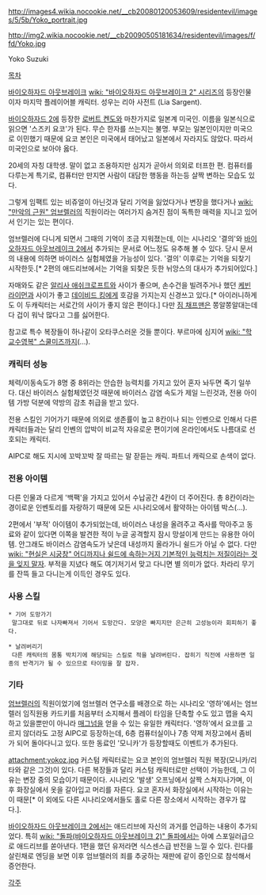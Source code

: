 http://images4.wikia.nocookie.net/__cb20080120053609/residentevil/images/5/5b/Yoko_portrait.jpg

http://img2.wikia.nocookie.net/__cb20090505181634/residentevil/images/f/fd/Yoko.jpg

Yoko Suzuki

[[목차]]

[[바이오하자드 아웃브레이크]] [[wiki: "바이오하자드 아웃브레이크 2" 시리즈]]의 등장인물이자 마지막 플레이어블 캐릭터. 성우는 리아 사전트 (Lia Sargent).

[[바이오하자드 2]]에 등장한 [[로버트 켄도]]와 마찬가지로 일본계 미국인. 이름을 일본식으로 읽으면 '스즈키 요코'가 된다. 무슨 한자를 쓰는지는 불명. 부모는 일본인이지만 미국으로 이민했기 때문에 요코 본인은 미국에서 태어났고 일본에서 자라지도 않았다. 따라서 미국인으로 보아야 옳다.

20세의 자칭 대학생. 말이 없고 조용하지만 심지가 곧아서 의외로 터프한 편. 컴퓨터를 다루는게 특기로, 컴퓨터만 만지면 사람이 대담한 행동을 하는등 살짝 변하는 모습도 있다.

그렇게 임팩트 있는 비쥬얼이 아닌것과 달리 기억을 잃었다거나 변장을 했다거나 [[wiki: "만악의 근원" 엄브렐러]]의 직원이라는 여러가지 숨겨진 점이 독특한 매력을 지니고 있어서 인기는 있는 편이다.

엄브렐러에 다니게 되면서 그때의 기억이 조금 지워졌는데, 이는 시나리오 '결의'와 [[바이오하자드 아웃브레이크 2]]에서 추가되는 문서로 어느정도 유추해 볼 수 있다. 당시 문서의 내용에 의하면 바이러스 실험체였을 가능성이 있다. '결의' 이후로는 기억을 되찾기 시작한듯.[* 2편의 애드리브에서는 기억을 되찾은 듯한 뉘앙스의 대사가 추가되어있다.]

자매와도 같은 [[알리사 애쉬크로프트]]와 사이가 좋으며, 손수건을 빌려주거나 했던 [[케빈 라이먼]]과 사이가 좋고 [[데이비드 킹]]에게 호감을 가지는지 신경쓰고 있다.[* 아이러니하게도 이 두캐릭터는 서로간의 사이가 좋지 않은 편이다.] 다만 [[짐 채프맨]]은 쫑알쫑알대는데다 겁이 워낙 많다고 그를 싫어한다.

참고로 특수 복장들이 하나같이 오타쿠스러운 것들 뿐이다. 부르마에 심지어 [[wiki: "학교수영복" 스쿨미즈]]까지(...).

=== 캐릭터 성능 ===
체력/이동속도가 8명 중 8위라는 안습한 능력치를 가지고 있어 혼자 놔두면 죽기 일쑤다. 대신 바이러스 실험체였던것 때문에 바이러스 감염 속도가 제일 느린것과, 전용 아이템 가방 덕분에 약방의 감초 취급을 받고 있다.

전용 스킬인 기어가기 때문에 의외로 생존률이 높고 8칸이나 되는 인벤으로 인해서 다른 캐릭터들과는 달리 인벤의 압박이 비교적 자유로운 편이기에 온라인에서도 나름대로 선호되는 캐릭터. 

AIPC로 해도 지시에 꼬박꼬박 잘 따르는 말 잗듣는 캐릭. 파트너 캐릭으로 손색이 없다.

=== 전용 아이템 ===
다른 인물과 다르게 '백팩'을 가지고 있어서 수납공간 4칸이 더 주어진다. 총 8칸이라는 경이로운 인벤토리를 자랑하기 때문에 모든 시나리오에서 활약하는 아이템 박스(...).

2편에서 '부적' 아이템이 추가되었는데, 바이러스 내성을 올려주고 즉사를 막아주고 동료와 같이 있다면 이쪽을 발견한 적이 누글 공격할지 잠시 망설이게 만드는 유용한 아이템. 안그래도 바이러스 감염속도가 낮은데 내성까지 올라가니 쉴드가 아닐 수 없다. 다만 [[wiki: "현실은 시궁창" 어디까지나 쉴드에 속하는거지 기본적인 능력치는 저질이라는 것을 잊지 말자]]. 부적을 지녔다 해도 여기저기서 맞고 다니면 별 의미가 없다. 차라리 무기를 잔뜩 들고 다니는게 이득인 경우도 있다.


=== 사용 스킬 ===
 * 기어 도망가기
  말그대로 뒤로 나자빠져서 기어서 도망간다. 모양은 빠지지만 은근히 고성능이라 회피하기 좋다.

 * 날려버리기
  다른 캐릭터의 몸통 박치기에 해당되는 스킬로 적을 날려버린다. 잡히기 직전에 사용하면 일종의 반격기가 될 수 있으므로 타이밍을 잘 잡자.

=== 기타 ===
[[엄브렐러]]의 직원이었기에 엄브렐러 연구소를 배경으로 하는 시나리오 '영하'에서는 엄브렐러 임직원용 카드키를 처음부터 소지해서 플레이 타임을 단축할 수도 있고 맵을 숙지하고 있을뿐만이 아니라 [[매그넘]]을 얻을 수 있는 유일한 캐릭터다. '영하'에서 요코를 고르지 않더라도 고정 AIPC로 등장하는데, 6층 컴퓨터실이나 7층 약제 저장고에서 좀비가 되어 돌아다니고 있다. 또한 동료인 '모니카'가 등장할때도 이벤트가 추가된다.

attachment:yokoz.jpg
커스텀 캐릭터로는 요코 본인의 엄브렐러 직원 복장(모니카/리타와 같은 그것)이 있다. 다른 복장들과 달리 커스텀 캐릭터로만 선택이 가능한데, 그 이유는 변장 중의 모습이기 때문이다. 시나리오 '발생' 오프닝에서 살짝 스쳐지나가며, 이후 화장실에서 옷을 갈아입고 머리를 자른다. 요코 혼자서 화장실에서 시작하는 이유는 이 때문[* 이 외에도 다른 시나리오에서들도 홀로 다른 장소에서 시작하는 경우가 많다.].

[[바이오하자드 아웃브레이크 2]]에서는 애드리브에 자신의 과거를 언급하는 내용이 추가되었다. 특히 [[wiki: "돌파(바이오하자드 아웃브레이크 2)" 돌파]]에서는 아예 스포일러급으로 애드리브를 쏟아낸다. 1편을 했던 유저라면 식스센스급 반전을 느낄 수 있다. 린다를 살린채로 엔딩을 보면 이후 엄브렐러의 죄를 추궁하는 재판에 같이 증인으로 참석해서 증언한다.

[[각주]]
